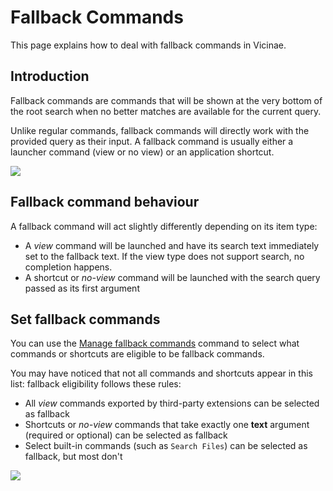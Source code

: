 # Fallback Commands

This page explains how to deal with fallback commands in Vicinae.

## Introduction

Fallback commands are commands that will be shown at the very bottom of the root search when no better matches are available for the current query.

Unlike regular commands, fallback commands will directly work with the provided query as their input. 
A fallback command  is usually either a launcher command (view or no view) or an application shortcut.

![](/fallback-commands-root.png)

## Fallback command behaviour

A fallback command will act slightly differently depending on its item type:

- A *view* command will be launched and have its search text immediately set to the fallback text. If the view type does not support search, no completion happens. 
- A shortcut or *no-view* command will be launched with the search query passed as its first argument

## Set fallback commands

You can use the [Manage fallback commands](vicinae://extensions/vicinae/vicinae/manage-fallback) command to select what commands or shortcuts are eligible to be fallback commands.

You may have noticed that not all commands and shortcuts appear in this list: fallback eligibility follows these rules:

- All *view* commands exported by third-party extensions can be selected as fallback
- Shortcuts or *no-view* commands that take exactly one **text** argument (required or optional) can be selected as fallback
- Select built-in commands (such as `Search Files`) can be selected as fallback, but most don't

![](/manage-fallback-commands.png)
